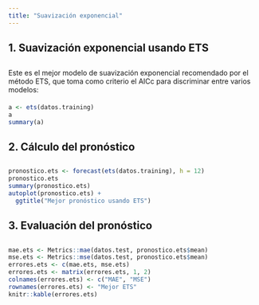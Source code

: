 ```yaml
---
title: "Suavización exponencial"
---
```


##  
## 1. Suavización exponencial usando ETS
##  

Este es el mejor modelo de suavización exponencial recomendado por el método ETS, que toma como criterio el AICc para discriminar entre varios modelos:

####  

```r
a <- ets(datos.training)
a
summary(a)
```

##  
## 2. Cálculo del pronóstico
## 

```r
pronostico.ets <- forecast(ets(datos.training), h = 12)
pronostico.ets
summary(pronostico.ets)
autoplot(pronostico.ets) +
  ggtitle("Mejor pronóstico usando ETS")

```

##  
## 3. Evaluación del pronóstico
## 

```r
mae.ets <- Metrics::mae(datos.test, pronostico.ets$mean)
mse.ets <- Metrics::mse(datos.test, pronostico.ets$mean)
errores.ets <- c(mae.ets, mse.ets)
errores.ets <- matrix(errores.ets, 1, 2)
colnames(errores.ets) <- c("MAE", "MSE")
rownames(errores.ets) <- "Mejor ETS"
knitr::kable(errores.ets)

```


